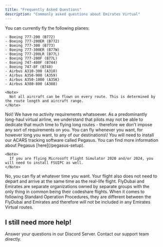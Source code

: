 ```yaml
---
title: "Frequently Asked Questions"
description: "Commonly asked questions about Emirates Virtual"
---
```


<AccordionGroup>
  <Accordion title="What all planes can I fly?" icon="plane-departure">
    You can currently fly the following planes:

    - Boeing 777-200 (B772)
    - Boeing 777-200ER (B772)
    - Boeing 777-300 (B773)
    - Boeing 777-300ER (B77W)
    - Boeing 777-200LR (B77L)
    - Boeing 777-200F (B77L)
    - Boeing 747-400F (B744)
    - Boeing 747-8F (B748)
    - Airbus A310-300 (A310)
    - Airbus A350-900 (A359)
    - Airbus A350-1000 (A35K)
    - Airbus A380-800 (A388)

    <Note>
      Not all aircraft can be flown on every route. This is determined by the route length and aircraft range.
    </Note>
  </Accordion>
  <Accordion title="Are there any activity requirements?" icon="calendar">
    No\! We have no activity requirements whatsoever. As a predominantly long-haul virtual airline, we understand that pilots may not be able to dedicate that much time to flying long routes - therefore we don't impose any sort of requirements on you. You can fly whenever you want, for however long you want, to any of our destinations\!
  </Accordion>
  <Accordion title="Do I need to download any software?" icon="download">
    You will need to install our ACARS tracking software called Pegasus. You can find more information about Pegasus [here](/pegasus-setup).

    <Note>
      If you are flying Microsoft Flight Simulator 2020 and/or 2024, you will need to install FSUIPC as well.
    </Note>
  </Accordion>
  <Accordion title="Do I need to fly at the same time as the real life flight?" icon="clock">
    No, you can fly at whatever time you want. Your flight also does not need to depart and arrive at the same time as the real-life flight.
  </Accordion>
  <Accordion title="What about FlyDubai operations?" icon="plane-arrival">
    FlyDubai and Emirates are separate organizations owned by separate groups with the only thing in common being their codeshare flights. When it comes to following Standard Operation Procedures, they are different between the FlyDubai and Emirates and therefore will not be included in any Emirates Virtual routes.
  </Accordion>
</AccordionGroup>

## I still need more help\!

<Columns cols={2}>
  <Card title="Discord" icon="discord" href="https://discord.gg/YqhZ4CHNc8">
    Answer your questions in our Discord Server.
  </Card>
  <Card title="Email" icon="envelope" href="mailto:support@ek-virtual.com">
    Contact our support team directly.
  </Card>
</Columns>